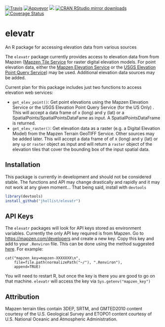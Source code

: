 
[![Travis](https://travis-ci.org/jhollist/elevatr.svg?branch=master)](https://travis-ci.org/jhollist/elevatr)
[![Appveyor](https://ci.appveyor.com/api/projects/status/github/jhollist/elevatr?svg=true)](https://ci.appveyor.com/project/jhollist/elevatr)
[![](http://www.r-pkg.org/badges/version/elevatr)](http://www.r-pkg.org/pkg/elevatr)
[![CRAN RStudio mirror downloads](http://cranlogs.r-pkg.org/badges/elevatr)](http://www.r-pkg.org/pkg/elevatr)
[![Coverage Status](https://coveralls.io/repos/github/jhollist/elevatr/badge.svg?branch=master)](https://coveralls.io/github/jhollist/elevatr?branch=master)

# elevatr
An R package for accessing elevation data from various sources

The `elevatr` package currently provides access to elevation data from from Mapzen ([Mapzen Tile Service](https://mapzen.com/documentation/terrain-tiles/) for raster digital elevation models.  For point elevation data, either the [Mapzen Elevation Service](https://mapzen.com/documentation/elevation/elevation-service/) or the [USGS Elevation Point Query Service](http://ned.usgs.gov/epqs/)) may be used. Additional elevation data sources may be added.

Current plan for this package includes just two functions to access elevation web services:

- `get_elev_point()`:  Get point elevations using the Mapzen Elevation Service or the USGS Elevation Point Query Service (for the US Only) .  This will accept a data frame of x (long) and y (lat) or a SpatialPoints/SpatialPointsDataFame as input.  A SpatialPointsDataFrame is returned.
- `get_elev_raster()`: Get elevation data as a raster (e.g. a Digital Elevation Model) from the Mapzen Terrain GeoTIFF Service.  Other sources may be added later.  This will accept a data frame of of x (long) and y (lat) or any `sp` or `raster` object as input and will return a `raster` object of the elevation tiles that cover the bounding box of the input spatial data. 

## Installation

This package is currently in development and should not be considered stable.  The functions and API may change drastically and rapidly and it may not work at any given moment...  That being said, install with `devtools`

```r
library(devtools)
install_github("jhollist/elevatr")
```

## API Keys

The `elevatr` packages will look for API keys stored as environment variables.  Currently the only API key required is from Mapzen.  Go to <https://mapzen.com/developers> and create a new key.  Copy this key and add to your `.Renviron` file.  This can be done using the method suggested [here](http://happygitwithr.com/api-tokens.html).  For example:

```
cat("mapzen_key=mapzen-XXXXXXX\n",
    file=file.path(normalizePath("~/"), ".Renviron"),
    append=TRUE)
```

You will need to restart R, but once the key is there you are good to go on that machine.  `elevatr` will access the key via `Sys.getenv("mapzen_key")`

## Attribution
Mapzen terrain tiles contain 3DEP, SRTM, and GMTED2010 content courtesy of the U.S. Geological Survey and ETOPO1 content courtesy of U.S. National Oceanic and Atmospheric Administration.